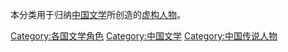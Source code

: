 本分类用于归纳[[中国文学|中国文学]]所创造的[[虚构人物|虚构人物]]。

[[Category:各国文学角色|Category:各国文学角色]]
[[Category:中国文学|Category:中国文学]]
[[Category:中国传说人物|Category:中国传说人物]]